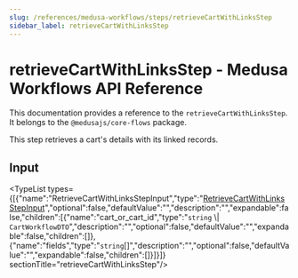 ```yaml
---
slug: /references/medusa-workflows/steps/retrieveCartWithLinksStep
sidebar_label: retrieveCartWithLinksStep
---
```



# retrieveCartWithLinksStep - Medusa Workflows API Reference

This documentation provides a reference to the `retrieveCartWithLinksStep`. It belongs to the `@medusajs/core-flows` package.

This step retrieves a cart's details with its linked records.

## Input

<TypeList types={[{"name":"RetrieveCartWithLinksStepInput","type":"[RetrieveCartWithLinksStepInput](../../../interfaces/core_flows.RetrieveCartWithLinksStepInput/page.mdx)","optional":false,"defaultValue":"","description":"","expandable":false,"children":[{"name":"cart_or_cart_id","type":"`string` \\| `CartWorkflowDTO`","description":"","optional":false,"defaultValue":"","expandable":false,"children":[]},{"name":"fields","type":"`string`[]","description":"","optional":false,"defaultValue":"","expandable":false,"children":[]}]}]}  sectionTitle="retrieveCartWithLinksStep"/>
